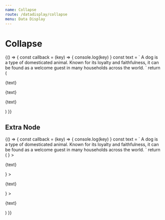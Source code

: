 ```yaml
---
name: Collapse
route: /datadisplay/collapse
menu: Data Display
---
```



# Collapse

<Playground>
  {() => {
    const callback = (key) => {
      console.log(key)
    }
    const text = `
      A dog is a type of domesticated animal.
      Known for its loyalty and faithfulness,
      it can be found as a welcome guest in many households across the world.
    `
    return (
      <Collapse defaultActiveKey={['1']} onChange={callback}>
        <Collapse.Panel header='This is panel header 1' key='1'>
          <p>{text}</p>
        </Collapse.Panel>
        <Collapse.Panel header='This is panel header 2' key='2'>
          <p>{text}</p>
        </Collapse.Panel>
        <Collapse.Panel header='This is panel header 3' key='3'>
          <p>{text}</p>
        </Collapse.Panel>
      </Collapse>
    )
  }}
</Playground>

## Extra Node

<Playground>
  {() => {
    const callback = (key) => {
      console.log(key)
    }
    const text = `
      A dog is a type of domesticated animal.
      Known for its loyalty and faithfulness,
      it can be found as a welcome guest in many households across the world.
    `
    return (
      <Collapse defaultActiveKey={['1']} onChange={callback}>
        <Collapse.Panel
          header='This is panel header 1'
          key='1'
          extra={<SettingsIcon />}
        >
          <p>{text}</p>
        </Collapse.Panel>
        <Collapse.Panel
          header='This is panel header 2'
          key='2'
          extra={<SettingsIcon />}
        >
          <p>{text}</p>
        </Collapse.Panel>
        <Collapse.Panel
          header='This is panel header 3'
          key='3'
          extra={<SettingsIcon />}
        >
          <p>{text}</p>
        </Collapse.Panel>
      </Collapse>
    )
  }}
</Playground>
